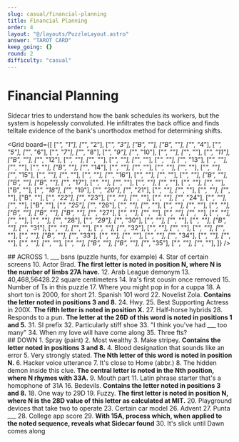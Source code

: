 ```yaml
---
slug: casual/financial-planning
title: Financial Planning
order: 4
layout: "@/layouts/PuzzleLayout.astro"
answer: "TAROT CARD"
keep_going: {}
round: 2
difficulty: "casual"
---
```


 # Financial Planning
 <div class="italic py-4" style={{fontFamily: "DM Mono, sans-serif"}}>Sidecar tries to understand how the bank schedules its workers, but the system is hopelessly convoluted. He infiltrates the back office and finds telltale evidence of the bank's unorthodox method for determining shifts.</div>

<Grid board={[
    ["_", "1"], ["_", "2"], ["_", "3"], ["B", ""], ["B", ""], ["_", "4"], ["_", "5"], ["_", "6"], ["_", "7"], ["_", "8"], ["_", "9"],
    ["_", "10"], ["_", ""], ["_", ""], ["_", "11"], ["B", ""], ["_", "12"], ["_", ""], ["_", ""], ["_", ""], ["_", ""], ["_", ""],
    ["_", "13"], ["_", ""], ["_", ""], ["_", ""], ["B", ""], ["_", "14"], ["_", ""], ["_", ""], ["_", ""], ["_", ""], ["_", ""],
    ["_", "15"], ["_", ""], ["_", ""], ["_", ""], ["_", "16"], ["_", ""], ["_", ""], ["_", ""], ["B", ""], ["B", ""], ["B", ""],
    ["_", "17"], ["_", ""], ["_", ""], ["_", ""], ["_", ""], ["_", ""], ["_", ""], ["B", ""], ["_", "18"], ["_", "19"], ["_", "20"],
    ["_", "21"], ["_", ""], ["_", ""], ["_", ""], ["_", ""], ["B", ""], ["_", "22"], ["_", "23"], ["_", ""], ["_", ""], ["_", ""],
    ["_", "24"], ["_", ""], ["_", ""], ["B", ""], ["_", "25"], ["_", "26"], ["_", ""], ["_", ""], ["_", ""], ["_", ""], ["_", ""],
    ["B", ""], ["B", ""], ["B", ""], ["_", "27"], ["_", ""], ["_", ""], ["_", ""], ["_", ""], ["_", ""], ["_", ""], ["_", ""],
    ["_", "28"], ["_", "29"], ["_", "30"], ["_", ""], ["_", ""], ["_", ""], ["B", ""], ["_", "31"], ["_", ""], ["_", ""], ["_", ""],
    ["_", "32"], ["_", ""], ["_", ""], ["_", ""], ["_", ""], ["_", ""], ["B", ""], ["_", "33"], ["_", ""], ["_", ""], ["_", ""],
    ["_", "34"], ["_", ""], ["_", ""], ["_", ""], ["_", ""], ["_", ""], ["B", ""], ["B", ""], ["_", "35"], ["_", ""], ["_", ""],
]} />

 <div>
## ACROSS
<span>
1. ___ bsns (puzzle hunts, for example)
</span><span>
4. Star of certain screens
</span><span>
10. Actor Brad. <b>The first letter is noted in position N, where N is the number of limbs 27A have.</b>
</span><span>
12. Arab League demonym
</span><span>
13. 40,468,56428.22 square centimeters
</span><span>
14. Ira's first cousin once removed
</span><span>
15. Number of Ts in this puzzle
</span><span>
17. Where you might pop in for a cuppa
</span><span>
18. A short ton is 2000, for short
</span><span>
21. Spanish 101 word
</span><span>
22. Novelist Zola. <b>Contains the letter noted in positions 3 and 8.</b>
</span><span>
24. Hwy.
</span><span>
25. Best Supporting Actress in 200X. <b>The fifth letter is noted in position X.</b>
</span><span>
27. Half-horse hybrids
</span><span>
28. Responds to a pun. <b>The letter at the 26D of this word is noted in positions 1 and 5.</b>
</span><span>
31. SI prefix
</span><span>
32. Particularly stiff shoe
</span><span>
33. "I think you've had ___ too many"
</span><span>
34. When my love will have come along
</span><span>
35. Three fts?
</span>
</div>
<div>
## DOWN
<span>
1. Spray (paint)
</span><span>
2. Most wealthy
</span><span>
3. Make stripey. <b>Contains the letter noted in positions 3 and 8.</b>
</span><span>
4. Blood designation that sounds like an error
</span><span>
5. Very strongly stated. <b>The Nth letter of this word is noted in position N.</b>
</span><span>
6. Hacker voice utterance
</span><span>
7. It's close to Home (abbr.)
</span><span>
8. The hidden demon inside this clue. <b>The central letter is noted in the Nth position, where N rhymes with 33A.</b>
</span><span>
9. Mouth part
</span><span>
11. Latin phrase starter that's a homophone of 31A
</span><span>
16. Bedevils. <b>Contains the letter noted in positions 3 and 8.</b>
</span><span>
18. One way to 29D
</span><span>
19. Fuzzy. <b>The first letter is noted in position N, where N is the 28D value of this letter as calculated at MIT.</b>
</span><span>
20. Playground devices that take two to operate
</span><span>
23. Certain car model
</span><span>
26. Advent
</span><span>
27. Punta ___
</span><span>
28. College app score
</span><span>
29. <b>With 15A, process which, when applied to the noted sequence, reveals what Sidecar found</b>
</span><span>
30. It's slick until Dawn comes along
</span>
 </div>